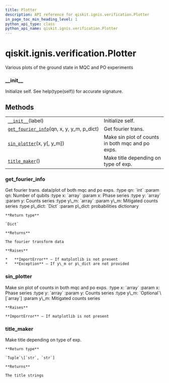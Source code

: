 ```yaml
---
title: Plotter
description: API reference for qiskit.ignis.verification.Plotter
in_page_toc_min_heading_level: 1
python_api_type: class
python_api_name: qiskit.ignis.verification.Plotter
---
```


# qiskit.ignis.verification.Plotter

<Class id="qiskit.ignis.verification.Plotter" github="https://github.com/qiskit-community/qiskit-ignis/tree/stable/0.6/qiskit/ignis/verification/entanglement/analysis.py" signature="Plotter(label)">
  Various plots of the ground state in MQC and PO experiments

  ### \_\_init\_\_

  <Function id="qiskit.ignis.verification.Plotter.__init__" name="__init__" signature="__init__(label)">
    Initialize self. See help(type(self)) for accurate signature.
  </Function>

  ## Methods

  |                                                                                                                                                         |                                                  |
  | ------------------------------------------------------------------------------------------------------------------------------------------------------- | ------------------------------------------------ |
  | [`__init__`](#qiskit.ignis.verification.Plotter.__init__ "qiskit.ignis.verification.Plotter.__init__")(label)                                           | Initialize self.                                 |
  | [`get_fourier_info`](#qiskit.ignis.verification.Plotter.get_fourier_info "qiskit.ignis.verification.Plotter.get_fourier_info")(qn, x, y, y\_m, p\_dict) | Get fourier trans.                               |
  | [`sin_plotter`](#qiskit.ignis.verification.Plotter.sin_plotter "qiskit.ignis.verification.Plotter.sin_plotter")(x, y\[, y\_m])                          | Make sin plot of counts in both mqc and po exps. |
  | [`title_maker`](#qiskit.ignis.verification.Plotter.title_maker "qiskit.ignis.verification.Plotter.title_maker")()                                       | Make title depending on type of exp.             |

  ### get\_fourier\_info

  <Function id="qiskit.ignis.verification.Plotter.get_fourier_info" name="get_fourier_info" signature="get_fourier_info(qn, x, y, y_m, p_dict)">
    Get fourier trans. data/plot of both mqc and po exps. :type qn: `int` :param qn: Number of qubits :type x: `array` :param x: Phase series :type y: `array` :param y: Counts series :type y\_m: `array` :param y\_m: Mitigated counts series :type p\_dict: `Dict` :param p\_dict: probabilities dictionary

    **Return type**

    `Dict`

    **Returns**

    The fourier transform data

    **Raises**

    *   **ImportError** – If matplotlib is not present
    *   **Exception** – If y\_m or p\_dict are not provided
  </Function>

  ### sin\_plotter

  <Function id="qiskit.ignis.verification.Plotter.sin_plotter" name="sin_plotter" signature="sin_plotter(x, y, y_m=None)">
    Make sin plot of counts in both mqc and po exps. :type x: `array` :param x: Phase series :type y: `array` :param y: Counts series :type y\_m: `Optional`\[`array`] :param y\_m: Mitigated counts series

    **Raises**

    **ImportError** – If matplotlib is not present
  </Function>

  ### title\_maker

  <Function id="qiskit.ignis.verification.Plotter.title_maker" name="title_maker" signature="title_maker()">
    Make title depending on type of exp.

    **Return type**

    `Tuple`\[`str`, `str`]

    **Returns**

    The title strings
  </Function>
</Class>

